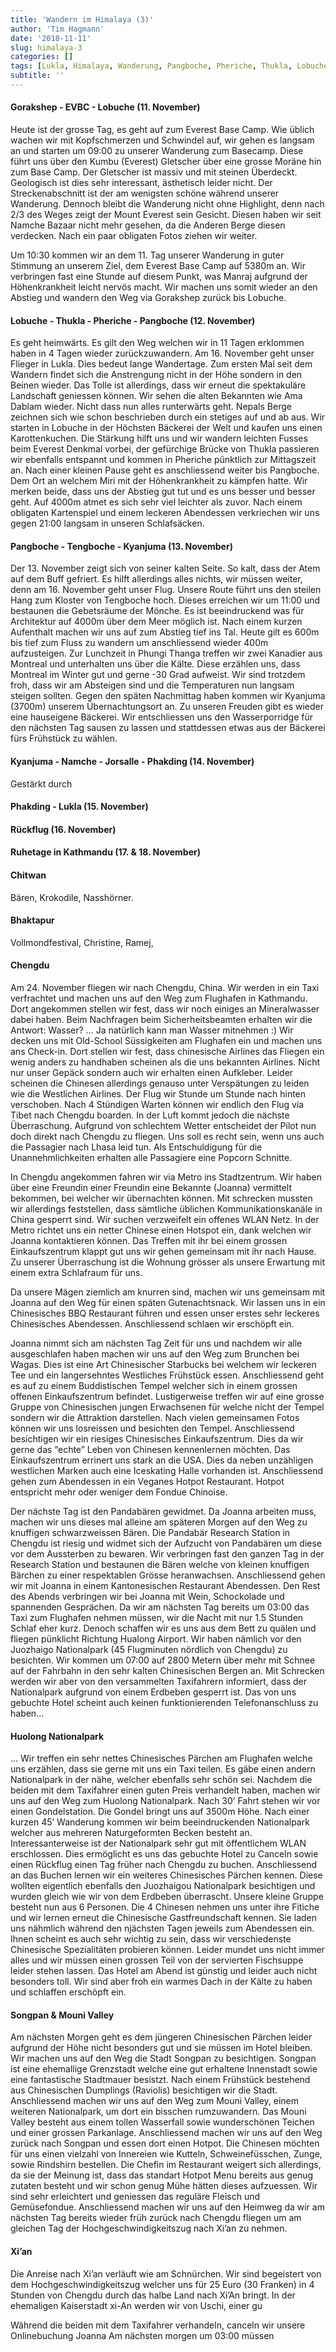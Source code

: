```yaml
---
title: 'Wandern im Himalaya (3)'
author: 'Tim Hagmann'
date: '2018-11-11'
slug: himalaya-3
categories: []
tags: [Lukla, Himalaya, Wanderung, Pangboche, Pheriche, Thukla, Lobuche, Gorakshep, EVBC]
subtitle: ''
---
```


#### Gorakshep - EVBC - Lobuche (11. November)
Heute ist der grosse Tag, es geht auf zum Everest Base Camp. Wie üblich wachen wir mit Kopfschmerzen und Schwindel auf, wir gehen es langsam an und starten um 09:00 zu unserer Wanderung zum Basecamp. Diese führt uns über den Kumbu (Everest) Gletscher über eine grosse Moräne hin zum Base Camp. Der Gletscher ist massiv und mit steinen Überdeckt. Geologisch ist dies sehr interessant, ästhetisch leider nicht. Der Streckenabschnitt ist der am wenigsten schöne während unserer Wanderung. Dennoch bleibt die Wanderung nicht ohne Highlight, denn nach 2/3 des Weges zeigt der Mount Everest sein Gesicht. Diesen haben wir seit Namche Bazaar nicht mehr gesehen, da die Anderen Berge diesen verdecken. Nach ein paar obligaten Fotos ziehen wir weiter.

Um 10:30 kommen wir an dem 11. Tag unserer Wanderung in guter Stimmung an unserem Ziel, dem Everest Base Camp auf 5380m an. Wir verbringen fast eine Stunde auf diesem Punkt, was Manraj aufgrund der Höhenkrankheit leicht nervös macht. Wir machen uns somit wieder an den Abstieg und wandern den Weg via Gorakshep zurück bis Lobuche. 

#### Lobuche - Thukla - Pheriche - Pangboche (12. November)
Es geht heimwärts. Es gilt den Weg welchen wir in 11 Tagen erklommen haben in 4 Tagen wieder zurückzuwandern. Am 16. November geht unser Flieger in Lukla. Dies bedeut lange Wandertage. Zum ersten Mal seit dem Wandern findet sich die Anstrengung nicht in der Höhe sondern in den Beinen wieder. Das Tolle ist allerdings, dass wir erneut die spektakuläre Landschaft geniessen können. Wir sehen die alten Bekannten wie Ama Dablam wieder. Nicht dass nun alles runterwärts geht. Nepals Berge zeichnen sich wie schon beschrieben durch ein stetiges auf und ab aus. Wir starten in Lobuche in der Höchsten Bäckerei der Welt und kaufen uns einen Karottenkuchen. Die Stärkung hilft uns und wir wandern leichten Fusses beim Everest Denkmal vorbei, der gefürchige Brücke von Thukla passieren wir ebenfalls entspannt und kommen in Pheriche pünktlich zur Mittagszeit an. Nach einer kleinen Pause geht es anschliessend weiter bis Pangboche. Dem Ort an welchem Miri mit der Höhenkrankheit zu kämpfen hatte. Wir merken beide, dass uns der Abstieg gut tut und es uns besser und besser geht. Auf 4000m atmet es sich sehr viel leichter als zuvor. Nach einem obligaten Kartenspiel und einem leckeren Abendessen verkriechen wir uns gegen 21:00 langsam in unseren Schlafsäcken.

#### Pangboche - Tengboche - Kyanjuma (13. November)
Der 13. November zeigt sich von seiner kalten Seite. So kalt, dass der Atem auf dem Buff gefriert. Es hilft allerdings alles nichts, wir müssen weiter, denn am 16. November geht unser Flug. Unsere Route führt uns den steilen Hang zum Kloster von Tengboche hoch. Dieses erreichen wir um 11:00 und bestaunen die Gebetsräume der Mönche. Es ist beeindruckend was für Architektur auf 4000m über dem Meer möglich ist. Nach einem kurzen Aufenthalt machen wir uns auf zum Abstieg tief ins Tal. Heute gilt es 600m bis tief zum Fluss zu wandern um anschliessend wieder 400m aufzusteigen. Zur Lunchzeit in Phungi Thanga treffen wir zwei Kanadier aus Montreal und unterhalten uns über die Kälte. Diese erzählen uns, dass Montreal im Winter gut und gerne -30 Grad aufweist. Wir sind trotzdem froh, dass wir am Absteigen sind und die Temperaturen nun langsam steigen sollten. Gegen den späten Nachmittag haben kommen wir Kyanjuma (3700m) unserem Übernachtungsort an. Zu unseren Freuden gibt es wieder eine hauseigene Bäckerei. Wir entschliessen uns den Wasserporridge für den nächsten Tag sausen zu lassen und stattdessen etwas aus der Bäckerei fürs Frühstück zu wählen. 

#### Kyanjuma - Namche - Jorsalle - Phakding  (14. November)
Gestärkt durch 

#### Phakding - Lukla (15. November)

#### Rückflug (16. November)

#### Ruhetage in Kathmandu (17. & 18. November)

#### Chitwan 
Bären, Krokodile, Nasshörner.

#### Bhaktapur
Vollmondfestival, Christine, Ramej,


#### Chengdu
Am 24. November fliegen wir nach Chengdu, China. Wir werden in ein Taxi verfrachtet und machen uns auf den Weg zum Flughafen in Kathmandu. Dort angekommen stellen wir fest, dass wir noch einiges an Mineralwasser dabei haben. Beim Nachfragen beim Sicherheitsbeamten erhalten wir die Antwort: Wasser? ... Ja natürlich kann man Wasser mitnehmen :) Wir decken uns mit Old-School Süssigkeiten am Flughafen ein und machen uns ans Check-in. Dort stellen wir fest, dass chinesische Airlines das Fliegen ein wenig anders zu handhaben scheinen als die uns bekannten Airlines. Nicht nur unser Gepäck sondern auch wir erhalten einen Aufkleber. Leider scheinen die Chinesen allerdings genauso unter Verspätungen zu leiden wie die Westlichen Airlines. Der Flug wir Stunde um Stunde nach hinten verschoben. Nach 4 Stündigen Warten können wir endlich den Flug via Tibet nach Chengdu boarden. In der Luft kommt jedoch die nächste Überraschung. Aufgrund von schlechtem Wetter entscheidet der Pilot nun doch direkt nach Chengdu zu fliegen. Uns soll es recht sein, wenn uns auch die Passagier nach Lhasa leid tun. Als Entschuldigung für die Unannehmlichkeiten erhalten alle Passagiere eine Popcorn Schnitte. 

In Chengdu angekommen fahren wir via Metro ins Stadtzentrum. Wir haben über eine Freundin einer Freundin eine Bekannte (Joanna) vermittelt bekommen, bei welcher wir übernachten können. Mit schrecken mussten wir allerdings feststellen, dass sämtliche üblichen Kommunikationskanäle in China gesperrt sind. Wir suchen verzweifelt ein offenes WLAN Netz. In der Metro richtet uns ein netter Chinese einen Hotspot ein, dank welchen wir Joanna kontaktieren können. Das Treffen mit ihr bei einem grossen Einkaufszentrum klappt gut uns wir gehen gemeinsam mit ihr nach Hause. Zu unserer Überraschung ist die Wohnung grösser als unsere Erwartung mit einem extra Schlafraum für uns.

Da unsere Mägen ziemlich am knurren sind, machen wir uns gemeinsam mit Joanna auf den Weg für einen späten Gutenachtsnack. Wir lassen uns in ein Chinesisches BBQ Restaurant führen und essen unser erstes sehr leckeres Chinesisches Abendessen. Anschliessend schlaen wir erschöpft ein.

Joanna nimmt sich am nächsten Tag Zeit für uns und nachdem wir alle ausgeschlafen haben machen wir uns auf den Weg zum Brunchen bei Wagas. Dies ist eine Art Chinesischer Starbucks bei welchem wir leckeren Tee und ein langersehntes Westliches Frühstück essen. Anschliessend geht es auf zu einem Buddistischen Tempel welcher sich in einem grossen offenen Einkaufszentrum befindet. Lustigerweise treffen wir auf eine grosse Gruppe von Chinesischen jungen Erwachsenen für welche nicht der Tempel sondern wir die Attraktion darstellen. Nach vielen gemeinsamen Fotos können wir uns losreissen und besichten den Tempel. Anschliessend besichtigen wir ein riesiges Chinesisches Einkaufszentrum. Dies da wir gerne das "echte" Leben von Chinesen kennenlernen möchten. Das Einkaufszentrum errinert uns stark an die USA. Dies da neben unzähligen westlichen Marken auch eine Iceskating Halle vorhanden ist. Anschliessend gehen zum Abendessen in ein Veganes Hotpot Restaurant. Hotpot entspricht mehr oder weniger dem Fondue Chinoise.

Der nächste Tag ist den Pandabären gewidmet. Da Joanna arbeiten muss, machen wir uns dieses mal alleine am späteren Morgen auf den Weg zu knuffigen schwarzweissen Bären. Die Pandabär Research Station in Chengdu ist riesig und widmet sich der Aufzucht von Pandabären um diese vor dem Aussterben zu bewaren. Wir verbringen fast den ganzen Tag in der Research Station und bestaunen die Bären welche von kleinen knuffigen Bärchen zu einer respektablen Grösse heranwachsen. Anschliessend gehen wir mit Joanna in einem Kantonesischen Restaurant Abendessen. Den Rest des Abends verbringen wir bei Joanna mit Wein, Schockolade und spannenden Gesprächen. Da wir am nächsten Tag bereits um 03:00 das Taxi zum Flughafen nehmen müssen, wir die Nacht mit nur 1.5 Stunden Schlaf eher kurz. Denoch schaffen wir es uns aus dem Bett zu quälen und fliegen pünklicht Richtung Hualong Airport. Wir haben nämlich vor den Juozhaigo Nationalpark (45 Flugminuten nördlich von Chengdu) zu besichten. Wir kommen um 07:00 auf 2800 Metern über mehr mit Schnee auf der Fahrbahn in den sehr kalten Chinesischen Bergen an. Mit Schrecken werden wir aber von den versammelten Taxifahrern informiert, dass der Nationalpark aufgrund von einem Erdbeben gesperrt ist. Das von uns gebuchte Hotel scheint auch keinen funktionierenden Telefonanschluss zu haben...

#### Huolong Nationalpark
... Wir treffen ein sehr nettes Chinesisches Pärchen am Flughafen welche uns erzählen, dass sie gerne mit uns ein Taxi teilen. Es gäbe einen andern Nationalpark in der nähe, welcher ebenfalls sehr schön sei. Nachdem die beiden mit dem Taxifahrer einen guten Preis verhandelt haben, machen wir uns auf den Weg zum Huolong Nationalpark. Nach 30' Fahrt stehen wir vor einen Gondelstation. Die Gondel bringt uns auf 3500m Höhe. Nach einer kurzen 45' Wanderung kommen wir beim beeindruckenden Nationalpark welcher aus mehreren Naturgeformten Becken besteht an. Interessanterweise ist der Nationalpark sehr gut mit öffentlichem WLAN erschlossen. Dies ermöglicht es uns das gebuchte Hotel zu Canceln sowie einen Rückflug einen Tag früher nach Chengdu zu buchen. Anschliessend an das Buchen lernen wir ein weiteres Chinesisches Pärchen kennen. Diese wollten eigentlich ebenfalls den Juozhaigou Nationalpark besichtigen und wurden gleich wie wir von dem Erdbeben überrascht. Unsere kleine Gruppe besteht nun aus 6 Personen. Die 4 Chinesen nehmen uns unter ihre Fitiche und wir lernen erneut die Chinesische Gastfreundschaft kennen. Sie laden uns nähmlich während den njächsten Tagen jeweils zum Abendessen ein. Ihnen scheint es auch sehr wichtig zu sein, dass wir verschiedenste Chinesische Spezialitäten probieren können. Leider mundet uns nicht immer alles und wir müssen einen grossen Teil von der servierten Fischsuppe leider stehen lassen. Das Hotel am Abend ist günstig und leider auch nicht besonders toll. Wir sind aber froh ein warmes Dach in der Kälte zu haben und schlaffen erschöpft ein.

#### Songpan & Mouni Valley
Am nächsten Morgen geht es dem jüngeren Chinesischen Pärchen leider aufgrund der Höhe nicht besonders gut und sie müssen im Hotel bleiben. Wir machen uns auf den Weg die Stadt Songpan zu besichtigen. Songpan ist eine ehemallige Grenzstadt welche eine gut erhaltene Innenstadt sowie eine fantastische Stadtmauer besistzt. Nach einem Frühstück bestehend aus Chinesischen Dumplings (Raviolis) besichtigen wir die Stadt. Anschliessend machen wir uns auf den Weg zum Mouni Valley, einem weiteren Nationalpark, um dort ein bisschen rumzuwandern. Das Mouni Valley besteht aus einem tollen Wasserfall sowie wunderschönen Teichen und einer grossen Parkanlage. Anschliessend machen wir uns auf den Weg zurück nach Songpan und essen dort einen Hotpot. Die Chinesen möchten für uns einen vielzahl von Innereien wie Kutteln, Schweinefüsschen, Zunge, sowie Rindshirn bestellen. Die Chefin im Restaurant weigert sich allerdings, da sie der Meinung ist, dass das standart Hotpot Menu bereits aus genug zutaten besteht und wir schon genug Mühe hätten dieses aufzuessen. Wir sind sehr erleichtert und geniessen das reguläre Fleisch und Gemüsefondue. Anschliessend machen wir uns auf den Heimweg da wir am nächsten Tag bereits wieder früh zurück nach Chengdu fliegen um am gleichen Tag der Hochgeschwindigkeitszug nach Xi'an zu nehmen.

#### Xi'an
Die Anreise nach Xi'an verläuft wie am Schnürchen. Wir sind begeistert von dem Hochgeschwindigkeitszug welcher uns für 25 Euro (30 Franken) in 4 Stunden von Chengdu durch das halbe Land nach Xi'An bringt. In der ehemaligen Kaiserstadt xi-An werden wir von Uschi, einer gu


Während die beiden mit dem Taxifahrer verhandeln, canceln wir unsere  Onlinebuchung 
Joanna Am nächsten morgen um 03:00 müssen






